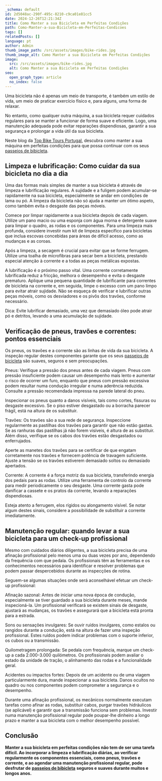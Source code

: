 ```yaml
---
_schema: default
id: 2d5048ac-290f-495c-8210-c9ca01e81cc5
date: 2024-12-26T12:21:34Z
title: Como Manter a sua Bicicleta em Perfeitas Condições
path: Como-Manter-a-sua-Bicicleta-em-Perfeitas-Condicoes
tags: []
relatedPosts: []
language: pt
author: Admin
thumb_image_path: /src/assets/images/bike-rides.jpg
thumb_image_alt: Como Manter a sua Bicicleta em Perfeitas Condições
image:
  src: /src/assets/images/bike-rides.jpg
  alt: Como Manter a sua Bicicleta em Perfeitas Condições
seo:
  open_graph_type: article
  no_index: false
---
```


Uma bicicleta não é apenas um meio de transporte, é também um estilo de vida, um
meio de praticar exercício físico e, para alguns, uma forma de relaxar.

No entanto, como qualquer outra máquina, a sua bicicleta requer cuidados
regulares para se manter a funcionar de forma suave e eficiente. Logo, uma
manutenção adequada pode evitar reparações dispendiosas, garantir a sua
segurança e prolongar a vida útil da sua bicicleta.

Neste blog da [Top Bike Tours Portugal](https://topbiketoursportugal.com/pt),
descubra como manter a sua máquina em perfeitas condições para que possa
continuar com os seus
[passeios de bibicleta](https://topbiketoursportugal.com/pt).

## Limpeza e lubrificação: Como cuidar da sua bicicleta no dia a dia

Uma das formas mais simples de manter a sua bicicleta é através de limpeza e
lubrificação regulares. A sujidade e a fuligem podem acumular-se rapidamente na
sua bicicleta, especialmente se andar em condições de lama ou pó. A limpeza da
bicicleta não só ajuda a manter um ótimo aspeto, como também evita o desgaste
das peças móveis.

Comece por limpar rapidamente a sua bicicleta depois de cada viagem. Utilize um
pano macio ou uma esponja com água morna e detergente suave para limpar o
quadro, as rodas e os componentes. Para uma limpeza mais profunda, considere
investir num kit de limpeza específico para bicicletas que inclua escovas
concebidas para áreas de difícil acesso, como as mudanças e as coroas.

Após a limpeza, a secagem é crucial para evitar que se forme ferrugem. Utilize
uma toalha de microfibras para secar bem a bicicleta, prestando especial atenção
à corrente e a todas as peças metálicas expostas.

A lubrificação é o próximo passo vital. Uma corrente corretamente lubrificada
reduz a fricção, melhora o desempenho e evita o desgaste prematuro. Aplique uma
pequena quantidade de lubrificante para correntes de bicicleta na corrente e, em
seguida, limpe o excesso com um pano limpo para evitar atrair sujidade. Não se
esqueça de verificar e lubrificar outras peças móveis, como os desviadores e os
pivôs dos travões, conforme necessário.

Dica: Evite lubrificar demasiado, uma vez que demasiado óleo pode atrair pó e
detritos, levando a uma acumulação de sujidade.

## Verificação de pneus, travões e correntes: pontos essenciais

Os pneus, os travões e a corrente são as linhas de vida da sua bicicleta. A
inspeção regular destes componentes garante que os seus
[passeios de bicicleta](https://topbiketoursportugal.com/pt/) são suaves,
seguros e sem preocupações.

Pneus: Verifique a pressão dos pneus antes de cada viagem. Pneus com pressão
insuficiente podem causar um desempenho mais lento e aumentar o risco de ocorrer
um furo, enquanto que pneus com pressão excessiva podem resultar numa condução
irregular e numa aderência reduzida. Consulte a pressão recomendada impressa na
parede lateral do pneu.

Inspecionar os pneus quanto a danos visíveis, tais como cortes, fissuras ou
desgaste excessivo. Se o piso estiver desgastado ou a borracha parecer frágil,
está na altura de os substituir.

Travões: Os travões são a sua rede de segurança. Inspeccione regularmente as
pastilhas dos travões para garantir que não estão gastas. Se as ranhuras das
pastilhas já não forem visíveis, é altura de as substituir. Além disso,
verifique se os cabos dos travões estão desgastados ou enferrujados.

Aperte as manetes dos travões para se certificar de que engatam corretamente nos
travões e fornecem potência de travagem suficiente. Ajuste a tensão se os
travões estiverem demasiado soltos ou demasiado apertados.

Corrente: A corrente é a força motriz da sua bicicleta, transferindo energia dos
pedais para as rodas. Utilize uma ferramenta de controlo da corrente para medir
periodicamente o seu desgaste. Uma corrente gasta pode danificar a cassete e os
pratos da corrente, levando a reparações dispendiosas.

Esteja atento a ferrugem, elos rígidos ou alongamento visível. Se notar algum
destes sinais, considere a possibilidade de substituir a corrente imediatamente.

## Manutenção regular: quando levar a sua bicicleta para um check-up profissional

Mesmo com cuidados diários diligentes, a sua bicicleta precisa de uma afinação
profissional pelo menos uma ou duas vezes por ano, dependendo da frequência com
que pedala. Os profissionais têm as ferramentas e os conhecimentos necessários
para identificar e resolver problemas que podem passar despercebidos durante as
inspecções de rotina.

Seguem-se algumas situações onde será aconselhável efetuar um check-up
profissional:

Afinação sazonal: Antes de iniciar uma nova época de condução, especialmente se
tiver guardado a sua bicicleta durante meses, mande inspecioná-la. Um
profissional verificará se existem sinais de desgaste, ajustará as mudanças, os
travões e assegurará que a bicicleta está pronta para a estrada.

Sons ou sensações invulgares: Se ouvir ruídos invulgares, como estalos ou
rangidos durante a condução, está na altura de fazer uma inspeção profissional.
Estes ruídos podem indicar problemas com o suporte inferior, os cubos ou a
transmissão.

Quilometragem prolongada: Se pedala com frequência, marque um check-up a cada
2\.000-3.000 quilómetros. Os profissionais podem avaliar o estado da unidade de
tração, o alinhamento das rodas e a funcionalidade geral.

Acidentes ou impactos fortes: Depois de um acidente ou de uma viagem
particularmente dura, mande inspecionar a sua bicicleta. Danos ocultos no quadro
ou nos componentes podem comprometer a segurança e o desempenho.

Durante uma afinação profissional, os mecânicos normalmente executam tarefas
como afinar as rodas, substituir cabos, purgar travões hidráulicos (se
aplicável) e garantir que a transmissão funciona sem problemas. Investir numa
manutenção profissional regular pode poupar-lhe dinheiro a longo prazo e manter
a sua bicicleta com o melhor desempenho possível.

## Conclusão

**Manter a sua bicicleta em perfeitas condições não tem de ser uma tarefa
difícil. Ao incorporar a limpeza e lubrificação diárias, ao verificar
regularmente os componentes essenciais, como pneus, travões e corrente, e ao
agendar uma manutenção profissional regular, pode desfrutar de**
[**passeios de bibicleta**](https://topbiketoursportugal.com/pt/blog/) **seguros
e suaves durante muitos e longos anos.**
